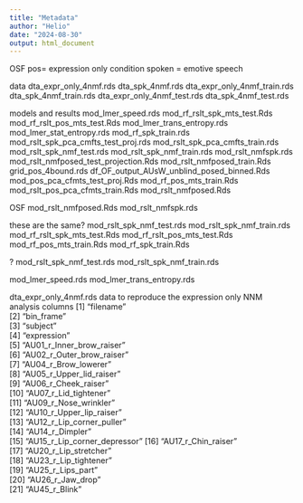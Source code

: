 ```yaml
---
title: "Metadata"
author: "Helio"
date: "2024-08-30"
output: html_document
---
```



OSF
pos= expression only condition
spoken = emotive speech

data
dta_expr_only_4nmf.rds
dta_spk_4nmf.rds
dta_expr_only_4nmf_train.rds
dta_spk_4nmf_train.rds
dta_expr_only_4nmf_test.rds
dta_spk_4nmf_test.rds

models and results
mod_lmer_speed.rds
mod_rf_rslt_spk_mts_test.Rds
mod_rf_rslt_pos_mts_test.Rds
mod_lmer_trans_entropy.rds
mod_lmer_stat_entropy.rds
mod_rf_spk_train.rds
mod_rslt_spk_pca_cmfts_test_proj.rds
mod_rslt_spk_pca_cmfts_train.rds
mod_rslt_spk_nmf_test.rds
mod_rslt_spk_nmf_train.rds
mod_rslt_nmfspk.rds
mod_rslt_nmfposed_test_projection.Rds
mod_rslt_nmfposed_train.Rds
grid_pos_4bound.rds
df_OF_output_AUsW_unblind_posed_binned.Rds
mod_pos_pca_cfmts_test_proj.Rds
mod_rf_pos_mts_train.Rds
mod_rslt_pos_pca_cfmts_train.Rds
mod_rslt_nmfposed.Rds


OSF
mod_rslt_nmfposed.Rds
mod_rslt_nmfspk.rds

these are the same?
mod_rslt_spk_nmf_test.rds
mod_rslt_spk_nmf_train.rds
mod_rf_rslt_spk_mts_test.Rds
mod_rf_rslt_pos_mts_test.Rds
mod_rf_pos_mts_train.Rds
mod_rf_spk_train.Rds







?
mod_rslt_spk_nmf_test.rds
mod_rslt_spk_nmf_train.rds

mod_lmer_speed.rds
mod_lmer_trans_entropy.rds





dta_expr_only_4nmf.rds data to reproduce the expression only NNM analysis
columns
[1] "filename"                   
 [2] "bin_frame"                  
 [3] "subject"                    
 [4] "expression"                 
 [5] "AU01_r_Inner_brow_raiser"   
 [6] "AU02_r_Outer_brow_raiser"   
 [7] "AU04_r_Brow_lowerer"        
 [8] "AU05_r_Upper_lid_raiser"    
 [9] "AU06_r_Cheek_raiser"        
[10] "AU07_r_Lid_tightener"       
[11] "AU09_r_Nose_wrinkler"       
[12] "AU10_r_Upper_lip_raiser"    
[13] "AU12_r_Lip_corner_puller"   
[14] "AU14_r_Dimpler"             
[15] "AU15_r_Lip_corner_depressor"
[16] "AU17_r_Chin_raiser"         
[17] "AU20_r_Lip_stretcher"       
[18] "AU23_r_Lip_tightener"       
[19] "AU25_r_Lips_part"           
[20] "AU26_r_Jaw_drop"            
[21] "AU45_r_Blink"

